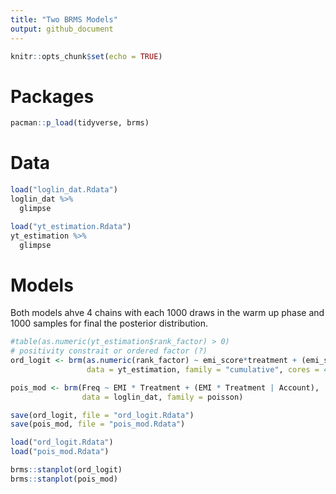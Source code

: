 ```yaml
---
title: "Two BRMS Models"
output: github_document
---
```


```r
knitr::opts_chunk$set(echo = TRUE)
```


# Packages

```r
pacman::p_load(tidyverse, brms)
```


# Data

```r
load("loglin_dat.Rdata")
loglin_dat %>% 
  glimpse
```



```r
load("yt_estimation.Rdata")
yt_estimation %>% 
  glimpse
```



# Models

Both models ahve 4 chains with each 1000 draws in the warm up phase and 1000 samples for final the posterior distribution.  

```r
#table(as.numeric(yt_estimation$rank_factor) > 0)
# positivity constrait or ordered factor (?)
ord_logit <- brm(as.numeric(rank_factor) ~ emi_score*treatment + (emi_score*treatment | accounts), 
                 data = yt_estimation, family = "cumulative", cores = 4) # speed up a little bit

pois_mod <- brm(Freq ~ EMI * Treatment + (EMI * Treatment | Account), 
                data = loglin_dat, family = poisson)
```


```r
save(ord_logit, file = "ord_logit.Rdata")
save(pois_mod, file = "pois_mod.Rdata")
```


```r
load("ord_logit.Rdata")
load("pois_mod.Rdata")
```


```r
brms::stanplot(ord_logit)
brms::stanplot(pois_mod)
```

